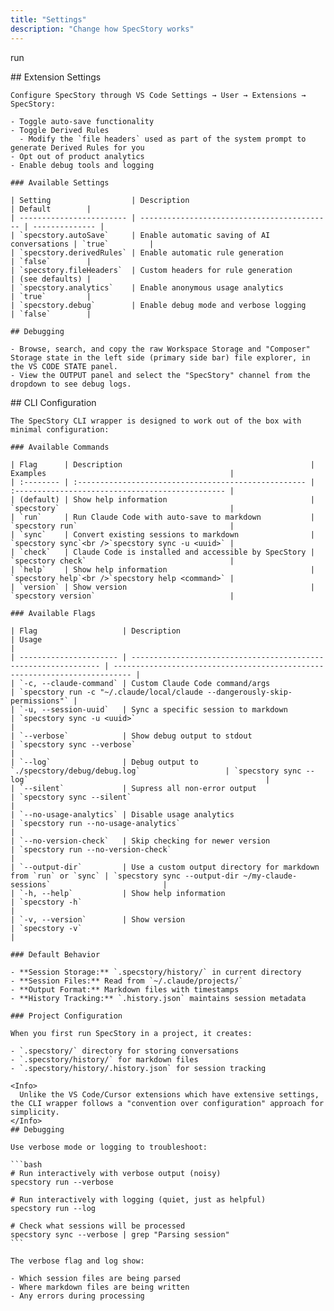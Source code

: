 ```yaml
---
title: "Settings"
description: "Change how SpecStory works"
---
```


run

<Tabs>
  <Tab title="Cursor + VSCode">
    ## Extension Settings

    Configure SpecStory through VS Code Settings → User → Extensions → SpecStory:

    - Toggle auto-save functionality
    - Toggle Derived Rules
      - Modify the `file headers` used as part of the system prompt to generate Derived Rules for you
    - Opt out of product analytics
    - Enable debug tools and logging

    ### Available Settings

    | Setting                  | Description                                 | Default        |
    | ------------------------ | ------------------------------------------- | -------------- |
    | `specstory.autoSave`     | Enable automatic saving of AI conversations | `true`         |
    | `specstory.derivedRules` | Enable automatic rule generation            | `false`        |
    | `specstory.fileHeaders`  | Custom headers for rule generation          | (see defaults) |
    | `specstory.analytics`    | Enable anonymous usage analytics            | `true`         |
    | `specstory.debug`        | Enable debug mode and verbose logging       | `false`        |

    ## Debugging

    - Browse, search, and copy the raw Workspace Storage and "Composer" Storage state in the left side (primary side bar) file explorer, in the VS CODE STATE panel.
    - View the OUTPUT panel and select the "SpecStory" channel from the dropdown to see debug logs.
  </Tab>
  <Tab title="Claude Code">
    ## CLI Configuration

    The SpecStory CLI wrapper is designed to work out of the box with minimal configuration:

    ### Available Commands

    | Flag      | Description                                          | Examples                                         |
    | :-------- | :--------------------------------------------------- | :----------------------------------------------- |
    | (default) | Show help information                                | `specstory`                                      |
    | `run`     | Run Claude Code with auto-save to markdown           | `specstory run`                                  |
    | `sync`    | Convert existing sessions to markdown                | `specstory sync`<br />`specstory sync -u <uuid>` |
    | `check`   | Claude Code is installed and accessible by SpecStory | `specstory check`                                |
    | `help`    | Show help information                                | `specstory help`<br />`specstory help <command>` |
    | `version` | Show version                                         | `specstory version`                              |

    ### Available Flags

    | Flag                   | Description                                                     | Usage                                                                      |
    | ---------------------- | --------------------------------------------------------------- | -------------------------------------------------------------------------- |
    | `-c, --claude-command` | Custom Claude Code command/args                                 | `specstory run -c "~/.claude/local/claude --dangerously-skip-permissions"` |
    | `-u, --session-uuid`   | Sync a specific session to markdown                             | `specstory sync -u <uuid>`                                                 |
    | `--verbose`            | Show debug output to stdout                                     | `specstory sync --verbose`                                                 |
    | `--log`                | Debug output to `./specstory/debug/debug.log`                   | `specstory sync --log`                                                     |
    | `--silent`             | Supress all non-error output                                    | `specstory sync --silent`                                                  |
    | `--no-usage-analytics` | Disable usage analytics                                         | `specstory run --no-usage-analytics`                                       |
    | `--no-version-check`   | Skip checking for newer version                                 | `specstory run --no-version-check`                                         |
    | `--output-dir`         | Use a custom output directory for markdown from `run` or `sync` | `specstory sync --output-dir ~/my-claude-sessions`                         |
    | `-h, --help`           | Show help information                                           | `specstory -h`                                                             |
    | `-v, --version`        | Show version                                                    | `specstory -v`                                                             |

    ### Default Behavior

    - **Session Storage:** `.specstory/history/` in current directory
    - **Session Files:** Read from `~/.claude/projects/`
    - **Output Format:** Markdown files with timestamps
    - **History Tracking:** `.history.json` maintains session metadata

    ### Project Configuration

    When you first run SpecStory in a project, it creates:

    - `.specstory/` directory for storing conversations
    - `.specstory/history/` for markdown files
    - `.specstory/history/.history.json` for session tracking

    <Info>
      Unlike the VS Code/Cursor extensions which have extensive settings, the CLI wrapper follows a "convention over configuration" approach for simplicity.
    </Info>
    ## Debugging

    Use verbose mode or logging to troubleshoot:

    ```bash
    # Run interactively with verbose output (noisy)
    specstory run --verbose
    
    # Run interactively with logging (quiet, just as helpful)
    specstory run --log
    
    # Check what sessions will be processed
    specstory sync --verbose | grep "Parsing session"
    ```

    The verbose flag and log show:

    - Which session files are being parsed
    - Where markdown files are being written
    - Any errors during processing
  </Tab>
</Tabs>